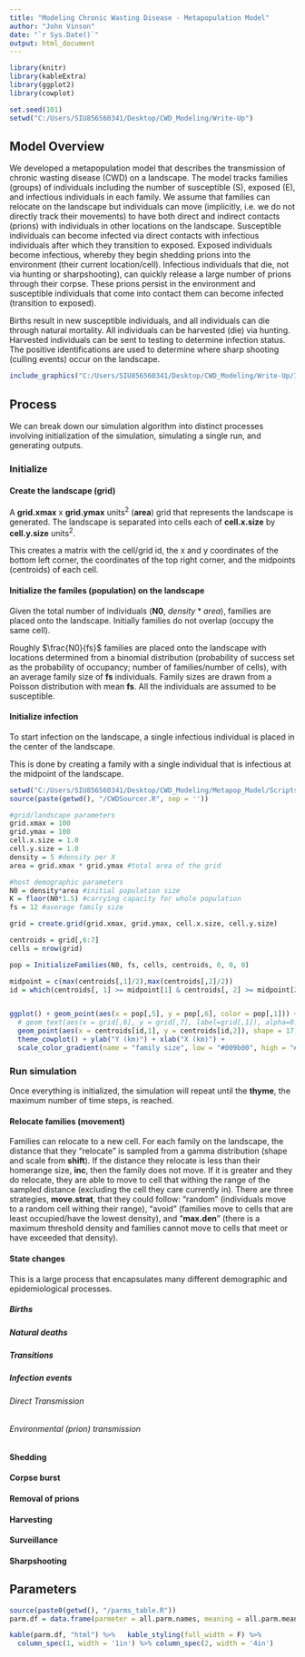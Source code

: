 ```yaml
---
title: "Modeling Chronic Wasting Disease - Metapopulation Model"
author: "John Vinson"
date: "`r Sys.Date()`"
output: html_document
---
```

```r
library(knitr)
library(kableExtra)
library(ggplot2)
library(cowplot)
```

```r
set.seed(101)
setwd("C:/Users/SIU856560341/Desktop/CWD_Modeling/Write-Up")
```

## Model Overview

We developed a metapopulation model that describes the transmission of chronic wasting disease (CWD) on a landscape. The model tracks families (groups) of individuals including the number of susceptible (S), exposed (E), and infectious individuals in each family. We assume that families can relocate on the landscape but individuals can move (implicitly, i.e. we do not directly track their movements) to have both direct and indirect contacts (prions) with individuals in other locations on the landscape. Susceptible individuals can become infected via direct contacts with infectious individuals after which they transition to exposed. Exposed individuals become infectious, whereby they begin shedding prions into the environment (their current location/cell). Infectious individuals that die, not via hunting or sharpshooting), can quickly release a large number of prions through their corpse. These prions persist in the environment and susceptible individuals that come into contact them can become infected (transition to exposed). 

Births result in new susceptible individuals, and all individuals can die through natural mortality. All individuals can be harvested (die) via hunting. Harvested individuals can be sent to testing to determine infection status. The positive identifications are used to determine where sharp shooting (culling events) occur on the landscape. 

```r
include_graphics("C:/Users/SIU856560341/Desktop/CWD_Modeling/Write-Up/Images/CWD Compartment Diagram.jpg")
```

## Process

We can break down our simulation algorithm into distinct processes involving initialization of the simulation, simulating a single run, and generating outputs.

### Initialize

#### Create the landscape (grid)

A **grid.xmax** x **grid.ymax** units^2^ (**area**) grid that represents the landscape is generated. The landscape is separated into cells each of **cell.x.size** by **cell.y.size** units^2^. 

This creates a matrix with the cell/grid id, the x and y coordinates of the bottom left corner, the coordinates of the top right corner, and the midpoints (centroids) of each cell. 

#### Initialize the familes (population) on the landscape

Given the total number of individuals (**N0**, $density * area$), families are placed onto the landscape. Initially families do not overlap (occupy the same cell). 

Roughly $\frac{N0}{fs}$ families are placed onto the landscape with locations determined from a binomial distribution (probability of success set as the probability of occupancy; number of families/number of cells), with an average family size of **fs** individuals. Family sizes are drawn from a Poisson distribution with mean **fs**. All the individuals are assumed to be susceptible. 

#### Initialize infection

To start infection on the landscape, a single infectious individual is placed in the center of the landscape.

This is done by creating a family with a single individual that is infectious at the midpoint of the landscape.


```r

setwd("C:/Users/SIU856560341/Desktop/CWD_Modeling/Metapop_Model/Scripts")
source(paste(getwd(), "/CWDSourcer.R", sep = ''))

#grid/landscape parameters
grid.xmax = 100
grid.ymax = 100
cell.x.size = 1.0
cell.y.size = 1.0
density = 5 #density per X
area = grid.xmax * grid.ymax #total area of the grid

#host demographic parameters
N0 = density*area #initial population size
K = floor(N0*1.5) #carrying capacity for whole population
fs = 12 #average family size

grid = create.grid(grid.xmax, grid.ymax, cell.x.size, cell.y.size)

centroids = grid[,6:7]
cells = nrow(grid)

pop = InitializeFamilies(N0, fs, cells, centroids, 0, 0, 0)

midpoint = c(max(centroids[,1]/2),max(centroids[,2]/2))
id = which(centroids[, 1] >= midpoint[1] & centroids[, 2] >= midpoint[2])[1] 


ggplot() + geom_point(aes(x = pop[,5], y = pop[,6], color = pop[,1])) + 
  # geom_text(aes(x = grid[,6], y = grid[,7], label=grid[,1]), alpha=0.75, color="#997009", size = 3.0) +
  geom_point(aes(x = centroids[id,1], y = centroids[id,2]), shape = 17, size = 3, color = "#FF69B4") +
  theme_cowplot() + ylab("Y (km)") + xlab("X (km)") + 
  scale_color_gradient(name = "family size", low = "#009b00", high = "#002000")
```

### Run simulation

Once everything is initialized, the simulation will repeat until the **thyme**, the maximum number of time steps, is reached. 

#### Relocate families (movement)

Families can relocate to a new cell. For each family on the landscape, the distance that they "relocate" is sampled from a gamma distribution (shape and scale from **shift**). If the distance they relocate is less than their homerange size, **inc**, then the family does not move. If it is greater and they do relocate, they are able to move to cell that withing the range of the sampled distance (excluding the cell they care currently in). There are three strategies, **move.strat**, that they could follow: "random" (individuals move to a random cell withing their range), "avoid" (families move to cells that are least occupied/have the lowest density), and "**max.den**" (there is a maximum threshold density and families cannot move to cells that meet or have exceeded that density).

#### State changes

This is a large process that encapsulates many different demographic and epidemiological processes. 

##### Births

##### Natural deaths

##### Transitions

##### Infection events

###### Direct Transmission

###### Environmental (prion) transmission

#### Shedding

#### Corpse burst

#### Removal of prions


#### Harvesting


#### Surveillance


#### Sharpshooting

## Parameters

```r
source(paste0(getwd(), "/parms_table.R"))
parm.df = data.frame(parmeter = all.parm.names, meaning = all.parm.mean)

kable(parm.df, "html") %>%   kable_styling(full_width = F) %>%
  column_spec(1, width = '1in') %>% column_spec(2, width = '4in')
```